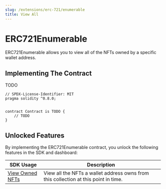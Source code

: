 ---
slug: /extensions/erc-721/enumerable
title: View All
---


# ERC721Enumerable

ERC721Enumerable allows you to view all of the NFTs owned by a specific wallet address.

## Implementing The Contract

TODO

```solidity
// SPDX-License-Identifier: MIT
pragma solidity ^0.8.0;


contract Contract is TODO {
    // TODO
}
```

## Unlocked Features

By implementing the ERC721Enumerable contract, you unlock the following features in the SDK and dashboard:

| SDK Usage                                                                                 | Description                                                                         |
| ----------------------------------------------------------------------------------------- | ----------------------------------------------------------------------------------- |
| [View Owned NFTs](/sdk/interacting-with-contracts/erc721/ERC721Enumerable#get-owned-nfts) | View all the NFTs a wallet address owns from this collection at this point in time. |
